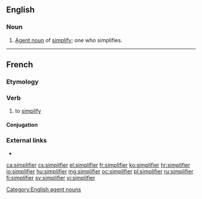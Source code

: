 ==English==

===Noun===
{{en-noun}}

# [[agent noun|Agent noun]] of [[simplify]]; one who simplifies.

[[Category:English agent nouns]]

----

==French==

===Etymology===
{{suffix|simple|ifier|lang=fr}}

===Verb===
{{fr-verb}}

# to [[simplify]]

====Conjugation====
{{fr-conj-er|simplifi}}

===External links===
* {{R:TLFi}}

[[ca:simplifier]]
[[cs:simplifier]]
[[el:simplifier]]
[[fr:simplifier]]
[[ko:simplifier]]
[[hr:simplifier]]
[[io:simplifier]]
[[hu:simplifier]]
[[mg:simplifier]]
[[oc:simplifier]]
[[pl:simplifier]]
[[ru:simplifier]]
[[fi:simplifier]]
[[sv:simplifier]]
[[vi:simplifier]]